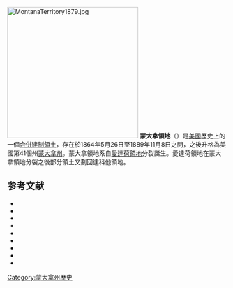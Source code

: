 {{Infobox Former subdivision
|conventional_long_name = 蒙大拿領地<br />{{lang|en|Territory of Montana}}
|common_name = Montana Territory
|nation      = 美國
|subdivision = [[美國合併建制領土|合併建制領土]]
|
|event_pre   =
|date_pre    =
|year_pre    =
|event_start = 分拆自[[愛達荷領地|愛達荷領地]]
|date_start  = 5月26日
|year_start  = 1864年
|event1      =
|date_event1 =
|year_event1 =
|event_end   = [[蒙大拿州|建州]]
|date_end    = 11月8日
|year_end    = 1889年
|p1          = 愛達荷領地
|flag_p1     = Flag of the United States (1863-1865).svg
|p2          =
|flag_p2     =
|s1          = 蒙大拿州
|flag_s1     = Flag of Montana.svg
|s2          =
|flag_s2     =
|s3          =
|flag_s3     =
|image_flag  =
|image_coat  = Montana territory coat of arms (illustrated, 1876).jpg
|symbol_type =
|image_map   = MontanaTerritory1879.jpg
|image_map_caption = Montana Territory, 1879
|
|capital      = {{link-en|巴納克 (蒙大拿州)|Bannack, Montana|巴納克}}（1864－1865）<br>{{link-en|弗吉尼亞城 (蒙大拿州)|Virginia City, Montana|弗吉尼亞城}}（1865－1875）<br>[[赫勒拿_(蒙大拿州)|赫勒拿]]（1875－1889）
|government_type = 合併建制領土
|title_leader = {{link-en|蒙大拿州州長列表|List of Governors of Montana|總督}}
|leader1      = 
|year_leader1 =
|leader2      =
|year_leader2 =
|leader3      =
|year_leader3 =
|leader4      =
|year_leader4 =
|legislature  =
}}
[[File:MontanaTerritory1879.jpg|300px]]
'''蒙大拿領地'''（{{lang-en|Territory of Montana}}）是[[美國|美國]]歷史上的一個[[合併建制領土|合併建制領土]]，存在於1864年5月26日至1889年11月8日之間，之後升格為美國第41個州[[蒙大拿州|蒙大拿州]]。蒙大拿領地系自[[愛達荷領地|愛達荷領地]]分裂誕生。愛達荷領地在蒙大拿領地分裂之後部分領土又劃回達科他領地。
== 参考文献 ==
* {{cite web | url = http://courts.mt.gov/library/organic.pdf | title = An Act to provide a temporary Government for the Territory of Montana | format = [[PDF|PDF]] | publisher = [[Thirty-sixth_United_States_Congress|Thirty-sixth United States Congress]] | date = May 26, 1864 | accessdate = 2007-01-20 |archiveurl = https://web.archive.org/web/20070112223516/http://courts.mt.gov/library/organic.pdf <!-- Bot retrieved archive --> |archivedate = January 12, 2007}}
* {{cite book|last1=Leeson|first1=M. A.|title=History of Montana, 1739-1885|date=1885|publisher=Warner, Beers & Co.|location=Chicago}}
* {{cite book|last1=Malone|first1=Michael P.|last2=Roeder,|first2=Richard B.|last3=Lang|first3=William L.|title=Montana : a history of two centuries|url=https://archive.org/details/montanahistoryof0000malo_i9p1|date=1991|publisher=University of Washington Press|location=Seattle|isbn=0295971290|edition=Rev.}}
* {{cite book|last1=Miller|first1=Joaquin|title=An Illustrated History of the State of Montana|url=https://archive.org/details/illustratedhisto00mill|date=1894|publisher=The Lewis Publishing Co.|location=Chicago}}
* {{cite book|last1=Owings|first1=Ralph E.|title=Montana Directory of Public Affairs, 1864-1955|date=1956|publisher=Edwards Bothers, Inc.|location=Ann Arbor, MI}}
* {{cite web|last1=Palmer|first1=Betsy|title=Delegates to the U.S. Congress: History and Current Status|url=http://fpc.state.gov/documents/organization/155017.pdf|website=U.S. Department of State|publisher=Congressional Research Service|accessdate=14 November 2014|date=6 January 2011}}
* {{cite book|last1=Renne|first1=Roland R.|title=The Government and Administration of Montana|date=1958|publisher=Thomas Y. Crowell Company|location=New York}}
* {{cite journal|title=Spoilsman in Montana: James M. Ashley|work=Montana The Magazine of Western History|publisher=Montana Historical Society|volume=18|issue=2|pages=24–35|date=Spring 1968|last=Spence|first=Clark C.}}
* {{cite book|last1=Spence|first1=Clark C.|title=Territorial Politics and Government in Montana, 1864-89|date=1975|publisher=University of Illinois Press|location=Urbana, IL}}
[[Category:蒙大拿州歷史|Category:蒙大拿州歷史]]